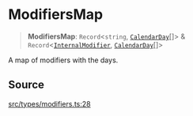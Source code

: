 # ModifiersMap

<a id="undefined" name="undefined"></a>

> **ModifiersMap**: `Record`\<`string`, [`CalendarDay`](/docs/api/next/classes/CalendarDay.md)[]\> & `Record`\<[`InternalModifier`](/docs/api/next/type-aliases/InternalModifier.md), [`CalendarDay`](/docs/api/next/classes/CalendarDay.md)[]\>

A map of modifiers with the days.

## Source

[src/types/modifiers.ts:28](https://github.com/gpbl/react-day-picker/blob/next/src/types/modifiers.ts#L28)
